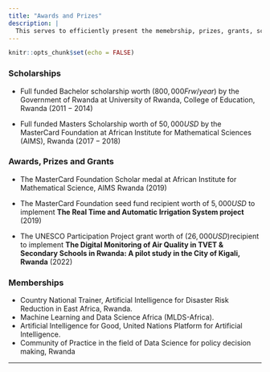 ```yaml
---
title: "Awards and Prizes"
description: |
  This serves to efficiently present the memebrship, prizes, grants, scholarships, awards received.
---
```


```r
knitr::opts_chunk$set(echo = FALSE)
```



### Scholarships

* Full funded Bachelor scholarship worth ($800,000Frw/year$) by the Government of Rwanda at University of Rwanda, College of Education, Rwanda ($2011-2014$)

* Full funded Masters Scholarship worth of $50,000USD$ by the MasterCard Foundation at African Institute for Mathematical Sciences (AIMS), Rwanda ($2017-2018$)

### Awards, Prizes and Grants

* The MasterCard Foundation Scholar medal at African Institute for Mathematical Science, AIMS Rwanda ($2019$)

* The MasterCard Foundation seed fund recipient worth of $5,000USD$ to implement __The Real Time and  Automatic Irrigation System project__ ($2019$)

* The UNESCO Participation Project grant worth of ($26,000USD$)recipient to implement __The Digital Monitoring of Air Quality in TVET & Secondary Schools in Rwanda: A pilot study in the City of Kigali, Rwanda__ ($2022$)

### Memberships

* Country National Trainer, Artificial Intelligence for Disaster Risk Reduction in East Africa, Rwanda.
* Machine Learning and Data Science Africa (MLDS-Africa).
* Artificial Intelligence for Good, United Nations Platform for Artificial Intelligence.
* Community of Practice in the field of Data Science for policy decision making, Rwanda

-----------------------------------------------------------------------


               